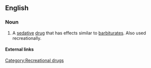 ==English==

===Noun===
{{en-noun|-}}

# {{pharmaceutical drug}} A [[sedative]] [[drug]] that has effects similar to [[barbiturate]]s. Also used recreationally.

====External links====
{{pedialite}}

[[Category:Recreational drugs]]